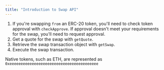 ```yaml
---
title: "Introduction to Swap API"
---
```


1. If you're swapping `from` an ERC-20 token, you'll need to check token approval with `checkApprove`. If approval doesn't meet your requirements for the swap, you'll need to request approval.
2. Get a quote for the swap with `getQuote`.
3. Retrieve the swap transaction object with `getSwap`.
4. Execute the swap transaction.

<Tip>Native tokens, such as ETH, are represented as `0xeeeeeeeeeeeeeeeeeeeeeeeeeeeeeeeeeeeeeeee`</Tip>